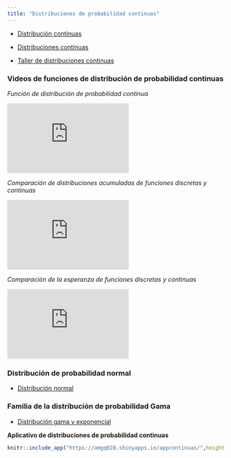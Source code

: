 ```yaml
---
title: "Distribuciones de probabilidad continuas"
---
```



- <a href="conn.html" target="_blank"> Distribución continuas </a>



- [Distribuciones continuas](https://github.com/estadisticaITM/repositorioprueba/blob/master/FUNCIONES%20DE%20DISTRIBUCI%C3%93N%20DE%20PROBABILIDAD%20CONTINUAS.pdf)


- [Taller de distribuciones continuas](https://github.com/estadisticaITM/repositorioprueba/blob/master/taller%20de%20distribuciones%20continuas.pdf)

### **Videos de funciones de distribución de probabilidad continuas**


*Función de distribución de probabilidad continua*

<iframe width="280" height="160" src="https://www.youtube.com/embed/wmgia4DoqOk" frameborder="0" allow="accelerometer; autoplay; encrypted-media; gyroscope; picture-in-picture" allowfullscreen></iframe>




*Comparación de distribuciones acumuladas de funciones discretas y continuas*

<iframe width="280" height="160" src="https://www.youtube.com/embed/RLfeCcL_VRE?list=RDCMUCgIxQrfuRANSttW8Dd85j9g" frameborder="0" allow="accelerometer; autoplay; encrypted-media; gyroscope; picture-in-picture" allowfullscreen></iframe>


*Comparación de  la esperanza de funciones discretas y continuas*

<iframe width="280" height="160" src="https://www.youtube.com/embed/WZ0BSrPsEzk" frameborder="0" allow="accelerometer; autoplay; encrypted-media; gyroscope; picture-in-picture" allowfullscreen></iframe>

### **Distribución de probabilidad normal**

- <a href="normal.html" target="_blank"> Distribución normal </a>

### **Familia de la distribución de probabilidad Gama**

- <a href="exponn.html" target="_blank"> Distribución gama y exponencial </a>


**Aplicativo de distribuciones de probabilidad continuas**

```r

knitr::include_app("https://amgq828.shinyapps.io/appcontinuas/",height = "1000px")

```



